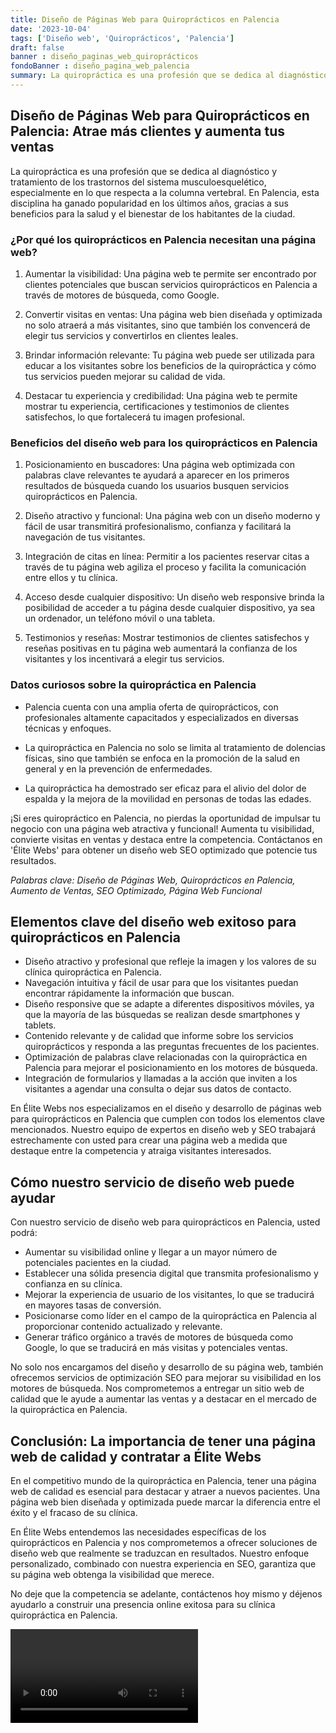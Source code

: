 ```yaml
---
title: Diseño de Páginas Web para Quiroprácticos en Palencia
date: '2023-10-04'
tags: ['Diseño web', 'Quiroprácticos', 'Palencia']
draft: false
banner : diseño_paginas_web_quiroprácticos
fondoBanner : diseño_pagina_web_palencia
summary: La quiropráctica es una profesión que se dedica al diagnóstico y tratamiento de los trastornos del sistema musculoesquelético, especialmente en lo que respecta a la columna vertebral. En Palencia, esta disciplina ha ganado popularidad en los últimos años, gracias a sus beneficios para la salud y el bienestar de los habitantes de la ciudad.
---
```


## Diseño de Páginas Web para Quiroprácticos en Palencia: Atrae más clientes y aumenta tus ventas

La quiropráctica es una profesión que se dedica al diagnóstico y tratamiento de los trastornos del sistema musculoesquelético, especialmente en lo que respecta a la columna vertebral. En Palencia, esta disciplina ha ganado popularidad en los últimos años, gracias a sus beneficios para la salud y el bienestar de los habitantes de la ciudad.

### ¿Por qué los quiroprácticos en Palencia necesitan una página web?

1. Aumentar la visibilidad: Una página web te permite ser encontrado por clientes potenciales que buscan servicios quiroprácticos en Palencia a través de motores de búsqueda, como Google.

2. Convertir visitas en ventas: Una página web bien diseñada y optimizada no solo atraerá a más visitantes, sino que también los convencerá de elegir tus servicios y convertirlos en clientes leales.

3. Brindar información relevante: Tu página web puede ser utilizada para educar a los visitantes sobre los beneficios de la quiropráctica y cómo tus servicios pueden mejorar su calidad de vida.

4. Destacar tu experiencia y credibilidad: Una página web te permite mostrar tu experiencia, certificaciones y testimonios de clientes satisfechos, lo que fortalecerá tu imagen profesional.

### Beneficios del diseño web para los quiroprácticos en Palencia

1. Posicionamiento en buscadores: Una página web optimizada con palabras clave relevantes te ayudará a aparecer en los primeros resultados de búsqueda cuando los usuarios busquen servicios quiroprácticos en Palencia.

2. Diseño atractivo y funcional: Una página web con un diseño moderno y fácil de usar transmitirá profesionalismo, confianza y facilitará la navegación de tus visitantes.

3. Integración de citas en línea: Permitir a los pacientes reservar citas a través de tu página web agiliza el proceso y facilita la comunicación entre ellos y tu clínica.

4. Acceso desde cualquier dispositivo: Un diseño web responsive brinda la posibilidad de acceder a tu página desde cualquier dispositivo, ya sea un ordenador, un teléfono móvil o una tableta.

5. Testimonios y reseñas: Mostrar testimonios de clientes satisfechos y reseñas positivas en tu página web aumentará la confianza de los visitantes y los incentivará a elegir tus servicios.

### Datos curiosos sobre la quiropráctica en Palencia

- Palencia cuenta con una amplia oferta de quiroprácticos, con profesionales altamente capacitados y especializados en diversas técnicas y enfoques.

- La quiropráctica en Palencia no solo se limita al tratamiento de dolencias físicas, sino que también se enfoca en la promoción de la salud en general y en la prevención de enfermedades.

- La quiropráctica ha demostrado ser eficaz para el alivio del dolor de espalda y la mejora de la movilidad en personas de todas las edades.

¡Si eres quiropráctico en Palencia, no pierdas la oportunidad de impulsar tu negocio con una página web atractiva y funcional! Aumenta tu visibilidad, convierte visitas en ventas y destaca entre la competencia. Contáctanos en 'Élite Webs' para obtener un diseño web SEO optimizado que potencie tus resultados.

*Palabras clave: Diseño de Páginas Web, Quiroprácticos en Palencia, Aumento de Ventas, SEO Optimizado, Página Web Funcional*

<GifSeo />

<Cta />

## Elementos clave del diseño web exitoso para quiroprácticos en Palencia

- Diseño atractivo y profesional que refleje la imagen y los valores de su clínica quiropráctica en Palencia.
- Navegación intuitiva y fácil de usar para que los visitantes puedan encontrar rápidamente la información que buscan.
- Diseño responsive que se adapte a diferentes dispositivos móviles, ya que la mayoría de las búsquedas se realizan desde smartphones y tablets.
- Contenido relevante y de calidad que informe sobre los servicios quiroprácticos y responda a las preguntas frecuentes de los pacientes.
- Optimización de palabras clave relacionadas con la quiropráctica en Palencia para mejorar el posicionamiento en los motores de búsqueda.
- Integración de formularios y llamadas a la acción que inviten a los visitantes a agendar una consulta o dejar sus datos de contacto.

En Élite Webs nos especializamos en el diseño y desarrollo de páginas web para quiroprácticos en Palencia que cumplen con todos los elementos clave mencionados. Nuestro equipo de expertos en diseño web y SEO trabajará estrechamente con usted para crear una página web a medida que destaque entre la competencia y atraiga visitantes interesados.

## Cómo nuestro servicio de diseño web puede ayudar

Con nuestro servicio de diseño web para quiroprácticos en Palencia, usted podrá:
- Aumentar su visibilidad online y llegar a un mayor número de potenciales pacientes en la ciudad.
- Establecer una sólida presencia digital que transmita profesionalismo y confianza en su clínica.
- Mejorar la experiencia de usuario de los visitantes, lo que se traducirá en mayores tasas de conversión.
- Posicionarse como líder en el campo de la quiropráctica en Palencia al proporcionar contenido actualizado y relevante.
- Generar tráfico orgánico a través de motores de búsqueda como Google, lo que se traducirá en más visitas y potenciales ventas.

No solo nos encargamos del diseño y desarrollo de su página web, también ofrecemos servicios de optimización SEO para mejorar su visibilidad en los motores de búsqueda. Nos comprometemos a entregar un sitio web de calidad que le ayude a aumentar las ventas y a destacar en el mercado de la quiropráctica en Palencia.

## Conclusión: La importancia de tener una página web de calidad y contratar a Élite Webs

En el competitivo mundo de la quiropráctica en Palencia, tener una página web de calidad es esencial para destacar y atraer a nuevos pacientes. Una página web bien diseñada y optimizada puede marcar la diferencia entre el éxito y el fracaso de su clínica.

En Élite Webs entendemos las necesidades específicas de los quiroprácticos en Palencia y nos comprometemos a ofrecer soluciones de diseño web que realmente se traduzcan en resultados. Nuestro enfoque personalizado, combinado con nuestra experiencia en SEO, garantiza que su página web obtenga la visibilidad que merece.

No deje que la competencia se adelante, contáctenos hoy mismo y déjenos ayudarlo a construir una presencia online exitosa para su clínica quiropráctica en Palencia.

<Video />

<CtaBot job='Quiroprácticos' city='Palencia'/>

<Gmaps query='Palencia+españa+maps' />